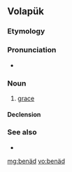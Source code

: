==Volapük==

===Etymology===
{{suffix|ben|äd|lang=vo}}

===Pronunciation===
* {{IPA|/beˈnɛd/|lang=vo}}

===Noun===
{{vo-noun}}

# [[grace]]

====Declension====
{{vo-decl-noun}}

===See also===
* {{l|vo|ben}}

[[mg:benäd]]
[[vo:benäd]]